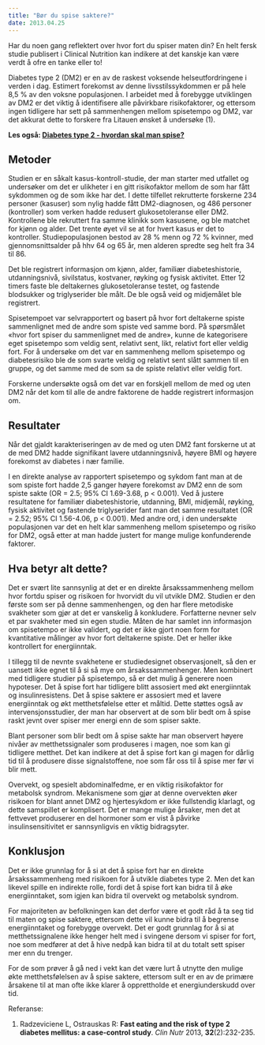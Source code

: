 ```yaml
---
title: "Bør du spise saktere?"
date: 2013.04.25
---
```


Har du noen gang reflektert over hvor fort du spiser maten din? En helt fersk studie publisert i Clinical Nutrition kan indikere at det kanskje kan være verdt å ofre en tanke eller to!

Diabetes type 2 (DM2) er en av de raskest voksende helseutfordringene i verden i dag. Estimert forekomst av denne livsstilssykdommen er på hele 8,5 % av den voksne populasjonen. I arbeidet med å forebygge utviklingen av DM2 er det viktig å identifisere alle påvirkbare risikofaktorer, og ettersom ingen tidligere har sett på sammenhengen mellom spisetempo og DM2, var det akkurat dette to forskere fra Litauen ønsket å undersøke (1).

**Les også: [Diabetes type 2 - hvordan skal man spise?](http://www.friskogfunksjonell.no/diabetes-type-2-kost/ "Diabetes type 2 – hvordan skal man spise?")**

## Metoder

Studien er en såkalt kasus-kontroll-studie, der man starter med utfallet og undersøker om det er ulikheter i en gitt risikofaktor mellom de som har fått sykdommen og de som ikke har det. I dette tilfellet rekrutterte forskerne 234 personer (kasuser) som nylig hadde fått DM2-diagnosen, og 486 personer (kontroller) som verken hadde redusert glukosetoleranse eller DM2. Kontrollene ble rekruttert fra samme klinikk som kasusene, og ble matchet for kjønn og alder. Det trente øyet vil se at for hvert kasus er det to kontroller. Studiepopulasjonen bestod av 28 % menn og 72 % kvinner, med gjennomsnittsalder på hhv 64 og 65 år, men alderen spredte seg helt fra 34 til 86.

Det ble registrert informasjon om kjønn, alder, familiær diabeteshistorie, utdanningsnivå, sivilstatus, kostvaner, røyking og fysisk aktivitet. Etter 12 timers faste ble deltakernes glukosetoleranse testet, og fastende blodsukker og triglyserider ble målt. De ble også veid og midjemålet ble registrert.

Spisetempoet var selvrapportert og basert på hvor fort deltakerne spiste sammenlignet med de andre som spiste ved samme bord. På spørsmålet «hvor fort spiser du sammenlignet med de andre», kunne de kategorisere eget spisetempo som veldig sent, relativt sent, likt, relativt fort eller veldig fort. For å undersøke om det var en sammenheng mellom spisetempo og diabetesrisiko ble de som svarte veldig og relativt sent slått sammen til en gruppe, og det samme med de som sa de spiste relativt eller veldig fort.

Forskerne undersøkte også om det var en forskjell mellom de med og uten DM2 når det kom til alle de andre faktorene de hadde registrert informasjon om.

## Resultater

Når det gjaldt karakteriseringen av de med og uten DM2 fant forskerne ut at de med DM2 hadde signifikant lavere utdanningsnivå, høyere BMI og høyere forekomst av diabetes i nær familie.

I en direkte analyse av rapportert spisetempo og sykdom fant man at de som spiste fort hadde 2,5 ganger høyere forekomst av DM2 enn de som spiste sakte (OR = 2.5; 95% CI 1.69-3.68, p \< 0.001). Ved å justere resultatene for familiær diabeteshistorie, utdanning, BMI, midjemål, røyking, fysisk aktivitet og fastende triglyserider fant man det samme resultatet (OR = 2.52; 95% CI 1.56-4.06, p \< 0.001). Med andre ord, i den undersøkte populasjonen var det en helt klar sammenheng mellom spisetempo og risiko for DM2, også etter at man hadde justert for mange mulige konfunderende faktorer.

## Hva betyr alt dette?

Det er svært lite sannsynlig at det er en direkte årsakssammenheng mellom hvor fortdu spiser og risikoen for hvorvidt du vil utvikle DM2. Studien er den første som ser på denne sammenhengen, og den har flere metodiske svakheter som gjør at det er vanskelig å konkludere. Forfatterne nevner selv et par svakheter med sin egen studie. Måten de har samlet inn informasjon om spisetempo er ikke validert, og det er ikke gjort noen form for kvantitative målinger av hvor fort deltakerne spiste. Det er heller ikke kontrollert for energiinntak.

I tillegg til de nevnte svakhetene er studiedesignet observasjonelt, så den er uansett ikke egnet til å si så mye om årsakssammenhenger. Men kombinert med tidligere studier på spisetempo, så er det mulig å generere noen hypoteser. Det å spise fort har tidligere blitt assosiert med økt energiinntak og insulinresistens. Det å spise saktere er assosiert med et lavere energiinntak og økt metthetsfølelse etter et måltid. Dette støttes også av intervensjonsstudier, der man har observert at de som blir bedt om å spise raskt jevnt over spiser mer energi enn de som spiser sakte.

Blant personer som blir bedt om å spise sakte har man observert høyere nivåer av metthetssignaler som produseres i magen, noe som kan gi tidligere metthet. Det kan indikere at det å spise fort kan gi magen for dårlig tid til å produsere disse signalstoffene, noe som får oss til å spise mer før vi blir mett.

Overvekt, og spesielt abdominalfedme, er en viktig risikofaktor for metabolsk syndrom. Mekanismene som gjør at denne overvekten øker risikoen for blant annet DM2 og hjertesykdom er ikke fullstendig klarlagt, og dette samspillet er komplisert. Det er mange mulige årsaker, men det at fettvevet produserer en del hormoner som er vist å påvirke insulinsensitivitet er sannsynligvis en viktig bidragsyter.

## Konklusjon

Det er ikke grunnlag for å si at det å spise fort har en direkte årsakssammenheng med risikoen for å utvikle diabetes type 2. Men det kan likevel spille en indirekte rolle, fordi det å spise fort kan bidra til å øke energiinntaket, som igjen kan bidra til overvekt og metabolsk syndrom.

For majoriteten av befolkningen kan det derfor være et godt råd å ta seg tid til maten og spise saktere, ettersom dette vil kunne bidra til å begrense energiinntaket og forebygge overvekt. Det er godt grunnlag for å si at metthetssignalene ikke henger helt med i svingene dersom vi spiser for fort, noe som medfører at det å hive nedpå kan bidra til at du totalt sett spiser mer enn du trenger.

For de som prøver å gå ned i vekt kan det være lurt å utnytte den mulige økte metthetsfølelsen av å spise saktere, ettersom sult er en av de primære årsakene til at man ofte ikke klarer å opprettholde et energiunderskudd over tid.

Referanse:

1.  Radzeviciene L, Ostrauskas R: **Fast eating and the risk of type 2 diabetes mellitus: a case-control study**. *Clin Nutr* 2013, **32**(2):232-235.
